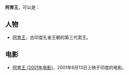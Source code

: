 '''阿育王'''，可以是：
== 人物 ==
*[[阿育王|阿育王]]，古印度孔雀王朝的第三代君王。

== 电影 ==
*[[阿育王_(2001年电影)|阿育王 (2001年电影)]]，2001年9月13日上映于印度的电影。

{{disambig|Cat=三字消歧义}}